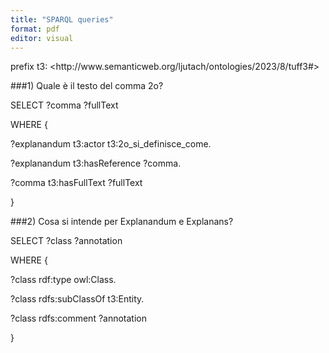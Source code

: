 ```yaml
---
title: "SPARQL queries"
format: pdf
editor: visual
---
```


prefix t3: \<http://www.semanticweb.org/ljutach/ontologies/2023/8/tuff3#\>

###1) Quale è il testo del comma 2o?

SELECT ?comma ?fullText

WHERE {

?explanandum t3:actor t3:2o_si_definisce_come.

?explanandum t3:hasReference ?comma.

?comma t3:hasFullText ?fullText

}

###2) Cosa si intende per Explanandum e Explanans?

SELECT ?class ?annotation

WHERE {

?class rdf:type owl:Class.

?class rdfs:subClassOf t3:Entity.

?class rdfs:comment ?annotation

}

